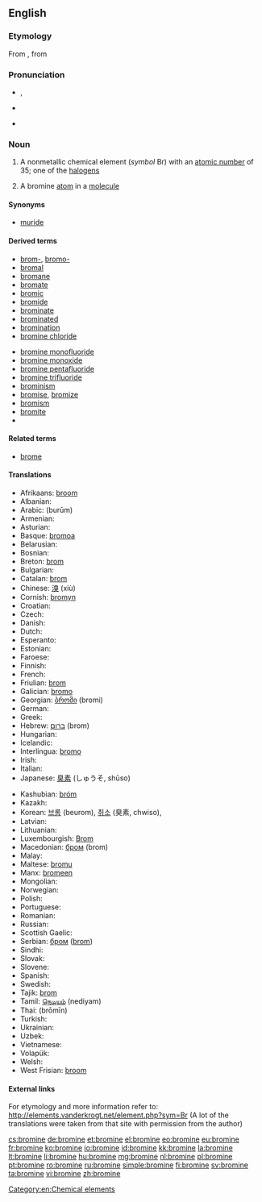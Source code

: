 {{also|brominé}}
==English==
{{elements|Br|selenium|Se|krypton|Kr}}
{{wikipedia}}

===Etymology===
From {{etyl|fr|en}} {{term|brome|lang=fr}}, from {{etyl|grc|en}} {{term|βρῶμος||stink|tr=brōmos|lang=grc|sc=polytonic}}

===Pronunciation===
* {{a|UK}} {{IPA|/ˈbrəʊmɪn/}}, {{IPA|/ˈbrəʊmaɪn/}}
* {{a|US}} {{IPA|/ˈbroʊmin/}}
* {{hyphenation|bro|mine}}

===Noun===
{{en-noun|s|-}}

# {{uncountable}} A nonmetallic chemical element (''symbol'' Br) with an [[atomic number]] of 35; one of the [[halogen]]s
# {{countable}} A bromine [[atom]] in a [[molecule]]

====Synonyms====
* [[muride]]

====Derived terms====
{{der-top}}
* [[brom-]], [[bromo-]]
* [[bromal]]
* [[bromane]]
* [[bromate]]
* [[bromic]]
* [[bromide]]
* [[brominate]]
* [[brominated]]
* [[bromination]]
* [[bromine chloride]]
{{der-mid}}
* [[bromine monofluoride]]
* [[bromine monoxide]]
* [[bromine pentafluoride]]
* [[bromine trifluoride]]
* [[brominism]]
* [[bromise]], [[bromize]]
* [[bromism]]
* [[bromite]]
* <!--listed as a derivative of "bromo-" [[bromoform]]-->
{{der-bottom}}

====Related terms====
* [[brome]]

====Translations====
{{trans-top|nonmetallic chemical element}}
* Afrikaans: [[broom#Afrikaans|broom]]
* Albanian: {{t+|sq|brom|xs=Albanian}}
* Arabic: {{Arab|[[بروم]]}} (burūm) {{m}}
* Armenian: {{l|hy|բրոմ|tr=brom}}
* Asturian: {{t|ast|bromu|m}}
* Basque: [[bromoa]]
* Belarusian: {{t-|be|бром|m|tr=brom|xs=Belarusian}}
* Bosnian: {{t-|bs|brom}}
* Breton: [[brom]] {{m}}
* Bulgarian: {{t-|bg|бром|m|tr=brom}}
* Catalan: [[brom]]
* Chinese: [[溴]] (xiù)
* Cornish: [[bromyn]]
* Croatian: {{t+|hr|brom}}
* Czech: {{t+|cs|brom|m}}
* Danish: {{t-|da|brom}}
* Dutch: {{t+|nl|broom|n}}
* Esperanto: {{t+|eo|bromo|xs=Esperanto}}
* Estonian: {{t-|et|broom}}
* Faroese: {{t-|fo|brom|xs=Faroese}}
* Finnish: {{t+|fi|bromi}}
* French: {{t+|fr|brome|m}}
* Friulian: [[brom]]
* Galician: [[bromo]]
* Georgian: [[ბრომი]] (bromi)
* German: {{t+|de|Brom|n}}
* Greek: {{t+|el|βρόμιο|n|tr=vrómio}}
* Hebrew: [[ברום]] (brom)
* Hungarian: {{t+|hu|bróm}}
* Icelandic: {{t+|is|bróm}}
* Interlingua: [[bromo]]
* Irish: {{t+|ga|bróimín|xs=Irish}}
* Italian: {{t+|it|bromo|m}}
* Japanese: [[臭素]] (しゅうそ, shūso)
{{trans-mid}}
* Kashubian: [[bróm]]
* Kazakh: {{t-|kk|бром|tr=brom|sc=Cyrl|xs=Kazakh}}
* Korean: [[브롬]] (beurom), [[취소]] (臭素, chwiso),  {{t|ko|브로민|tr=beuromin|sc=Hang}}
* Latvian: {{t-|lv|broms|xs=Latvian}}
* Lithuanian: {{t+|lt|bromas|xs=Lithuanian}}
* Luxembourgish: [[Brom]]
* Macedonian: [[бром]] (brom) {{m}}
* Malay: {{t-|ms|bromin|xs=Malay}}
* Maltese: [[bromu]]
* Manx: [[bromeen]]
* Mongolian: {{t-|mn|бром|tr=brom|sc=Cyrl|xs=Mongolian}}
* Norwegian: {{t+|no|brom}}
* Polish: {{t+|pl|brom|m}}
* Portuguese: {{t+|pt|bromo|m}}
* Romanian: {{t+|ro|brom|n}}
* Russian: {{t+|ru|бром|m|tr=brom}}
* Scottish Gaelic: {{t-|gd|bròimin|m|xs=Scottish Gaelic}}
* Serbian: [[бром]] ([[brom]]) {{m}}
* Sindhi: {{sd-Arab|[[ڳاڙهرو]]}} {{m}}
* Slovak: {{t-|sk|bróm}}
* Slovene: {{t+|sl|brom}}
* Spanish: {{t+|es|bromo|m}}
* Swedish: {{t+|sv|brom|n}}
* Tajik: [[brom]]
* Tamil: [[நெடியம்]] (nediyam)
* Thai: {{Thai|[[โบรมีน]]}} (brōmīn)
* Turkish: {{t+|tr|brom}}
* Ukrainian: {{t+|uk|бром|m|tr=brom|xs=Ukrainian}}
* Uzbek: {{t-|uz|бром|tr=brom|sc=Cyrl|xs=Uzbek}}
* Vietnamese: {{t-|vi|brom|xs=Vietnamese}}
* Volapük: {{t|vo|bromin}}
* Welsh: {{t-|cy|bromin|xs=Welsh}}
* West Frisian: [[broom#West Frisian|broom]]
{{trans-bottom}}

====External links====
For etymology and more information refer to:
http://elements.vanderkrogt.net/element.php?sym=Br
(A lot of the translations were taken from that site with permission from the author)

[[Category:en:Chemical elements]]

[[cs:bromine]]
[[de:bromine]]
[[et:bromine]]
[[el:bromine]]
[[eo:bromine]]
[[eu:bromine]]
[[fr:bromine]]
[[ko:bromine]]
[[io:bromine]]
[[id:bromine]]
[[kk:bromine]]
[[la:bromine]]
[[lt:bromine]]
[[li:bromine]]
[[hu:bromine]]
[[mg:bromine]]
[[nl:bromine]]
[[pl:bromine]]
[[pt:bromine]]
[[ro:bromine]]
[[ru:bromine]]
[[simple:bromine]]
[[fi:bromine]]
[[sv:bromine]]
[[ta:bromine]]
[[vi:bromine]]
[[zh:bromine]]